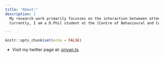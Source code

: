 ```yaml
---
title: "About:"
description: |
  My research work primarily focusses on the interaction betweeen attention and consiousness experience.
  Currently, I am a D.Phil student at the [Centre of Behavioural and Cognitive Sciences (CBCS), University of Allahabad, India](https://cbcs.ac.in/) and I can be reached at saravana@cbcs.ac.in or priyantsau@gmail.com

---
```


```r
knitr::opts_chunk$set(echo = FALSE)
```

- Visit my twitter page at: [priyan.ts](https://twitter.com/priyan_ts)